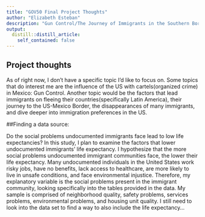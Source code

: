```yaml
---
title: "GOV50 Final Project Thoughts"
author: "Elizabeth Esteban"
description: "Gun Control/The Journey of Immigrants in the Southern Border"
output:
  distill::distill_article:
    self_contained: false
---
```



## Project thoughts

As of right now, I don't have a specific topic I'd like to focus on. Some topics that do interest me are the influence of the US with cartels(organized crime) in Mexico: Gun Control. Another topic would be the factors that lead immigrants on fleeing their countries(specifically Latin America), their journey to the US-Mexico Border, the disappearances of many immigrants, and dive deeper into immigration preferences in the US.


##Finding a data source:

Do the social problems undocumented immigrants face lead to low life expectancies? 
In this study, I plan to examine the factors that lower undocumented immigrants’ life expectancy. I hypothesize that the more social problems undocumented immigrant communities face, the lower their life expectancy. Many undocumented individuals in the United States work risky jobs, have no benefits, lack access to healthcare, are more likely to live in unsafe conditions, and face environmental injustice. Therefore, my explanatory variable is the social problems present in the immigrant community, looking specifically into the tables provided in the data. My sample is comprised of neighborhood quality, safety problems, services problems, environmental problems, and housing unit quality. I still need to look into the data set to find a way to also include the life expectancy...






